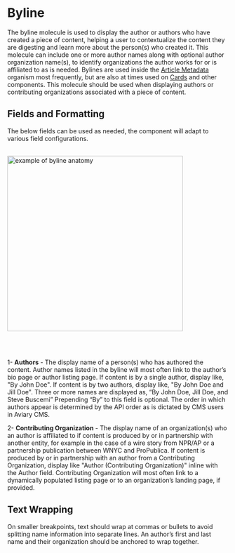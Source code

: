 
<Meta title="Components/Atoms/Byline"/>

# Byline

The byline molecule is used to display the author or authors who have created a piece of content, helping a user to contextualize the content they are digesting and learn more about the person(s) who created it. This molecule can include one or more author names along with optional author organization name(s), to identify organizations the author works for or is affiliated to as is needed. Bylines are used inside the [Article Metadata](https://nypr-design-system.nypr.digital/latest/index.html?path=/docs/components-molecules-article-metadata--page) organism most frequently, but are also at times used on [Cards](https://nypr-design-system.nypr.digital/latest/index.html?path=/docs/components-molecules-cards--page) and other components. This molecule should be used when displaying authors or contributing organizations associated with a piece of content.

  

## Fields and Formatting

The below fields can be used as needed, the component will adapt to various field configurations.
<br/><br/>


 <img alt="example of byline anatomy" src="./images/Atom-Byline-Anatomy.png" width="400" />
  
<br/><br/>

1- **Authors** - The display name of a person(s) who has authored the content. Author names listed in the byline will most often link to the author’s bio page or author listing page. If content is by a single author, display like, "By John Doe". If content is by two authors, display like, "By John Doe and Jill Doe". Three or more names are displayed as, “By John Doe, Jill Doe, and Steve Buscemi” Prepending “By” to this field is optional. The order in which authors appear is determined by the API order as is dictated by CMS users in Aviary CMS.

2- **Contributing Organization** - The display name of an organization(s) who an author is affiliated to if content is produced by or in partnership with another entity, for example in the case of a wire story from NPR/AP or a partnership publication between WNYC and ProPublica. If content is produced by or in partnership with an author from a Contributing Organization, display like "Author (Contributing Organization)" inline with the Author field. Contributing Organization will most often link to a dynamically populated listing page or to an organization’s landing page, if provided.

## Text Wrapping

On smaller breakpoints, text should wrap at commas or bullets to avoid splitting name information into separate lines. An author’s first and last name and their organization should be anchored to wrap together.
